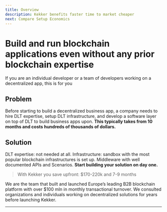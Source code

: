 ```yaml
---
title: Overview
description: Kekker benefits faster time to market cheaper
next: Compare Setup Economics
---
```



# Build and run blockchain applications even without any prior blockchain expertise

If you are an individual developer or a team of developers working on a decentralized app, this is for you

## Problem

Before starting to build a decentralized business app, a company needs to hire DLT expertise, setup DLT infrastructure,
and develop a software layer on top of DLT to build business apps upon. **This typically takes from 10 months and costs
hundreds of thousands of dollars.**

<BenefitsProblemBlock />

## Solution

DLT expertise: not needed at all. Infrastructure: sandbox with the most popular blockchain infrastructures is set up.
Middleware with well documented APIs and Scenarios. **Start building your solution on day one.**

<BenefitsSolutionBlock />

> With Kekker you save upfront: $170-220k and 7-9 months

We are the team that built and launched Europe’s leading B2B blockchain platform with over $100 mln in monthly
transactional turnover. We consulted organizations and individuals working on decentralized solutions for years before
launching Kekker.

***